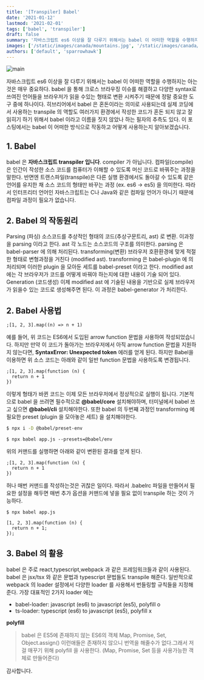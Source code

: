 ```yaml
---
title: '[Transpiler] Babel'
date: '2021-01-12'
lastmod: '2021-02-01'
tags: ['babel', 'transpiler']
draft: false
summary: '자바스크립트 es6 이상을 잘 다루기 위해서는 babel 이 어떠한 역할을 수행하지는 아는 것은 매우 중요하다. babel 을 통해 크로스 브라우징 이슈를 해결하고 다양한 syntax로 쓰여진 언어들을 브라우저가 읽을 수있는 형태로 변환 시켜주기 때문에 정말 중요한 도구 중에 하나이다. 히브리어에서 babel 은 혼돈이라는 의미로 사용되는데 실제 코딩에서 사용하는 transpile 의 역할도 여러가지 환경에서 작성한 코드가 혼돈 되지 않고 잘 읽히기 하기 위해서 babel 이라고 이름을 짓지 않았나 하는 필자의 추측도 있다. 이 포스팅에서는 babel 이 어떠한 방식으로 작동하고 어떻게 사용하는지 알아보겠습니다.'
images: ['/static/images/canada/mountains.jpg', '/static/images/canada/toronto.jpg']
authors: ['default', 'sparrowhawk']
---
```


![main](/static/babel/cover.jpg)

자바스크립트 es6 이상을 잘 다루기 위해서는 babel 이 어떠한 역할을 수행하지는 아는 것은 매우 중요하다. babel 을 통해 크로스 브라우징 이슈를 해결하고 다양한 syntax로 쓰여진 언어들을 브라우저가 읽을 수있는 형태로 변환 시켜주기 때문에 정말 중요한 도구 중에 하나이다. 히브리어에서 babel 은 혼돈이라는 의미로 사용되는데 실제 코딩에서 사용하는 transpile 의 역할도 여러가지 환경에서 작성한 코드가 혼돈 되지 않고 잘 읽히기 하기 위해서 babel 이라고 이름을 짓지 않았나 하는 필자의 추측도 있다. 이 포스팅에서는 babel 이 어떠한 방식으로 작동하고 어떻게 사용하는지 알아보겠습니다.

## 1. Babel

babel 은 **자바스크립트 transpiler 입니다**. compiler 가 아닙니다. 컴파일(compile)은 인간이 작성한 소스 코드를 컴퓨터가 이해할 수 있도록 머신 코드로 바꿔주는 과정을 말한다. 반면엔
트랜스파일(transpile)은 다른 실행 환경에서도 돌아갈 수 있도록 같은 언어를 유지한 채 소스 코드의 형태만 바꾸는 과정 (ex. es6 -> es5) 을 의미한다. 따라서 인터프리터 언어인 자바스크립트는 C나 Java와 같은 컴파일 언어가 아니기 때문에 컴파일 과정이 필요가 없습니다.

## 2. Babel 의 작동원리

Parsing (파싱)
소스코드를 추상적인 형태의 코드(추상구문트리, ast) 로 변환. 이과정을 parsing 이라고 한다. ast 각 노드는 소스코드의 구조를 의미한다. parsing 은 babel-parser 에 의해 처리된다.
transforming(변환)
브라우저 호환환경에 맞게 적절한 형태로 변형과정을 거친다 (modified ast). transforming 은 babel-plugin 에 의 처리되며 이러한 plugin 을 모아둔 세트를 babel-preset 이라고 한다. modified ast 에는 각 브라우저가 코드를 어떻게 바꿔야 하는지에 대한 내용이 기술 되어 있다.
Generation (코드생성)
이제 modified ast 에 기술된 내용을 기반으로 실제 브라우저가 읽을수 있는 코드로 생성해주면 된다. 이 과정은 babel-generator 가 처리한다.

## 2. Babel 사용법

```tsx
;[1, 2, 3].map((n) => n + 1)
```

예를 들어, 위 코드는 ES6에서 도입된 arrow function 문법을 사용하여 작성되었습니다. 하지만 만약 이 코드가 돌아가는 브라우저에서 아직 arrow function 문법을 지원하지 않는다면, **SyntaxError: Unexpected token** 에러를 얻게 된다. 하지만 Babel을 이용하면 위 소스 코드는 아래와 같이 일반 function 문법을 사용하도록 변경됩니다.

```tsx
;[1, 2, 3].map(function (n) {
  return n + 1
})
```

이렇게 형태가 바뀐 코드는 이제 모든 브라우저에서 정상적으로 실행이 됩니다. 기본적으로 babel 을 쓰려면 필수적으로 **@babel/core** 설치해야하며, 터미널에서 babel 쓰고 싶으면 **@babel/cli** 설치해야한다.
또한 babel 의 두번쨰 과정인 transforming 에 필요한 preset (plugin 을 모아놓은 세트) 을 설치해야한다.

```bash
$ npx i -D @babel/preset-env
```

```tsx
$ npx babel app.js --presets=@babel/env
```

위의 커맨드를 실행하면 아래와 같이 변환된 결과를 얻게 된다.

```tsx
;[1, 2, 3].map(function (n) {
  return n + 1
})
```

허나 매번 커맨드를 작성하는것은 귀찮은 일이다. 따라서 .babelrc 파일을 만들어서 필요한 설정을 해두면 매번 추가 옵션을 커맨드에 넣을 필요 없이 transpile 하는 것이 가능하다.

```tsx
$ npx babel app.js

[1, 2, 3].map(function (n) {
  return n + 1;
});
```

## 3. Babel 의 활용

babel 은 주로 react,typescript,webpack 과 같은 프레임워크들과 같이 사용된다. babel 은 jsx/tsx 와 같은 문법과 typescript 문법들도 transpile 해준다. 일반적으로 webpack 의 loader 설정에서 다양한 loader 를 사용해서 번들링할 규칙들을 지정해준다. 가장 대표적인 2가지 loader 에는

- babel-loader: javascript (es6) to javascript (es5), polyfill o
- ts-loader: typescript (es6) to javascript (es5), polyfill x

**polyfill**

> babel 은 ES5에 존재하지 않는 ES6의 객체 Map, Promise, Set, Object.assign() 이런애들은 존재하지 않으니 번역을 해줄수가 없다.그래서 저걸 매꾸기 위해 polyfill 을 사용한다. (Map, Promise, Set 등을 사용가능한 객체로 만들어준다)

감사합니다.
